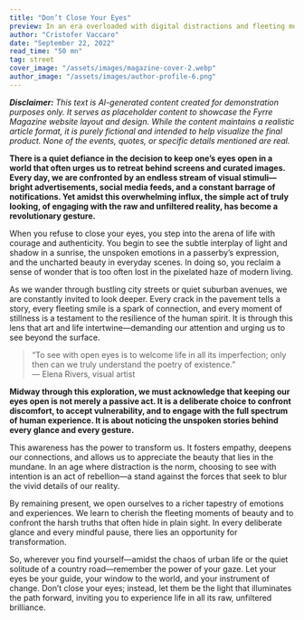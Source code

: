 ```yaml
---
title: "Don’t Close Your Eyes"
preview: In an era overloaded with digital distractions and fleeting moments, “Don’t Close Your Eyes” is a call to awaken your senses and fully engage with the world around you. This piece invites you on a journey of mindful observation, urging you to resist the temptation to look away and instead embrace both the beauty and the pain that life offers. Experience an immersive narrative that explores how genuine sight can become an act of rebellion and renewal in our modern age.
author: "Cristofer Vaccaro"
date: "September 22, 2022"
read_time: "50 mn"
tag: street
cover_image: "/assets/images/magazine-cover-2.webp"
author_image: "/assets/images/author-profile-6.png"
---
```


_**Disclaimer:** This text is AI-generated content created for demonstration purposes only. It serves as placeholder content to showcase the Fyrre Magazine website layout and design. While the content maintains a realistic article format, it is purely fictional and intended to help visualize the final product. None of the events, quotes, or specific details mentioned are real._

**There is a quiet defiance in the decision to keep one’s eyes open in a world that often urges us to retreat behind screens and curated images. Every day, we are confronted by an endless stream of visual stimuli—bright advertisements, social media feeds, and a constant barrage of notifications. Yet amidst this overwhelming influx, the simple act of truly looking, of engaging with the raw and unfiltered reality, has become a revolutionary gesture.**

When you refuse to close your eyes, you step into the arena of life with courage and authenticity. You begin to see the subtle interplay of light and shadow in a sunrise, the unspoken emotions in a passerby’s expression, and the uncharted beauty in everyday scenes. In doing so, you reclaim a sense of wonder that is too often lost in the pixelated haze of modern living.

As we wander through bustling city streets or quiet suburban avenues, we are constantly invited to look deeper. Every crack in the pavement tells a story, every fleeting smile is a spark of connection, and every moment of stillness is a testament to the resilience of the human spirit. It is through this lens that art and life intertwine—demanding our attention and urging us to see beyond the surface.

> “To see with open eyes is to welcome life in all its imperfection; only then can we truly understand the poetry of existence.”  
> — Elena Rivers, visual artist

**Midway through this exploration, we must acknowledge that keeping our eyes open is not merely a passive act. It is a deliberate choice to confront discomfort, to accept vulnerability, and to engage with the full spectrum of human experience. It is about noticing the unspoken stories behind every glance and every gesture.**

This awareness has the power to transform us. It fosters empathy, deepens our connections, and allows us to appreciate the beauty that lies in the mundane. In an age where distraction is the norm, choosing to see with intention is an act of rebellion—a stand against the forces that seek to blur the vivid details of our reality.

By remaining present, we open ourselves to a richer tapestry of emotions and experiences. We learn to cherish the fleeting moments of beauty and to confront the harsh truths that often hide in plain sight. In every deliberate glance and every mindful pause, there lies an opportunity for transformation.

So, wherever you find yourself—amidst the chaos of urban life or the quiet solitude of a country road—remember the power of your gaze. Let your eyes be your guide, your window to the world, and your instrument of change. Don’t close your eyes; instead, let them be the light that illuminates the path forward, inviting you to experience life in all its raw, unfiltered brilliance.
